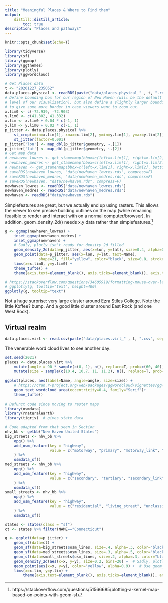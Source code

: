 ```yaml
---
title: "Meaningful Places & Where to Find them"
output:
    distill::distill_article:
        toc: true
description: "Places and pathways"
---
```


```r
knitr::opts_chunk$set(echo=T)
```

```r
library(tidyverse)
library(sf)
library(ggmap)
library(ggthemes)
library(plotly)
library(ggwordcloud)
```

```r
# Get Places data
t <- "20201227_235052"
data.places.physical <- readRDS(paste("data/places.physical_" , t, ".rds"))
# Define bounding box for our region of New Haven (will be the default zoom
# level of our visualization), but also define a slightly larger bounding box
# to give some more border in case viewers want to zoom out.
x.lim0 <- c(-72.939, -72.903)
y.lim0 <- c(41.302, 41.332)
x.lim <- x.lim0 + 0.04 * c(-1, 1)
y.lim <- y.lim0 + 0.02 * c(-1, 1)
p_jitter <- data.places.physical %>%
    st_crop(xmin=x.lim[1], xmax=x.lim[2], ymin=y.lim[1], ymax=y.lim[2]) %>%
    st_jitter(factor=0.001)
p_jitter['lon'] <- map_dbl(p_jitter$geometry, ~.[1])
p_jitter['lat'] <- map_dbl(p_jitter$geometry, ~.[2])
# Get map data
# newhaven_lowres <- get_stamenmap(bbox=c(left=x.lim[1], right=x.lim[2], bottom=y.lim[1], top=y.lim[2]), zoom=15)
# newhaven_medres <- get_stamenmap(bbox=c(left=x.lim[1], right=x.lim[2], bottom=y.lim[1], top=y.lim[2]), zoom=16)
# newhaven <- get_stamenmap(bbox=c(left=x.lim[1], right=x.lim[2], bottom=y.lim[1], top=y.lim[2]), zoom=17)
# saveRDS(newhaven_lowres, "data/newhaven_lowres.rds", compress=F)
# saveRDS(newhaven_medres, "data/newhaven_medres.rds", compress=F)
# saveRDS(newhaven, "data/newhaven.rds", compress=F)
newhaven_lowres <- readRDS("data/newhaven_lowres.rds")
newhaven_medres <- readRDS("data/newhaven_medres.rds")
newhaven <- readRDS("data/newhaven.rds")
```

Simplefeatures are great, but we actually end up using rasters. This allows the viewer to see precise building outlines on the map (while remaining feasible to render and interact with on a normal computer/browser). In addition, geom_density_2d() needs x,y data rather than simplefeatures.^[https://stackoverflow.com/questions/51566685/plotting-a-kernel-map-based-on-points-with-geom-sf]

```r
g <- ggmap(newhaven_lowres) +
    inset_ggmap(newhaven_medres) +
    inset_ggmap(newhaven) +
    # Sadly, plotly isn't ready for density_2d_filled
    geom_density_2d(data=p_jitter, aes(x=lon, y=lat), size=0.4, alpha=0.8, bins=15) +
    geom_point(data=p_jitter, aes(x=lon, y=lat, text=Name),
               shape=21, fill="yellow", color="black", size=0.8, stroke=0.1, alpha=0.8) +
    lims(x=x.lim0, y=y.lim0) +
    theme_tufte() +
    theme(axis.text=element_blank(), axis.ticks=element_blank(), axis.title=element_blank())

# https://stackoverflow.com/questions/34605919/formatting-mouse-over-labels-in-plotly-when-using-ggplotly
# ggplotly(g, tooltip="text", height=400)
ggplotly(g, tooltip="text")
```

Not a huge surprise: very large cluster around Ezra Stiles College. Note the little Koffee? bump. And a good little cluster around East Rock (and one West Rock).

## Virtual realm

```r
data.places.virt <- read.csv(paste("data/places.virt_" , t, ".csv", sep=""))
```

The venerable word cloud lives to see another day:

```r
set.seed(2021)
places <- data.places.virt %>%
    mutate(angle = 90 * sample(c(0, 1), n(), replace=T, prob=c(60, 40))) %>%
    mutate(size = sample(c(10.4, 10.7, 11, 11.2), n(), replace=T, prob=c(31, 23, 23, 23)))
    
ggplot(places, aes(label=Name, angle=angle, size=size)) +
    # https://cran.r-project.org/web/packages/ggwordcloud/vignettes/ggwordcloud.html
    geom_text_wordcloud_area(eccentricity=0.4, family="Serif")+
    theme_tufte()
```

```r
# Defunct code since moving to raster maps
library(osmdata)
library(rnaturalearth)
library(tigris)  # gives state data

# Code adapted from that seen in Section
nhv_bb <- getbb("New Haven United States")
big_streets <- nhv_bb %>%
    opq() %>%
    add_osm_feature(key = "highway",
                    value = c("motorway", "primary", "motorway_link", "primary_link")
    ) %>%
    osmdata_sf()
med_streets <- nhv_bb %>%
    opq() %>%
    add_osm_feature(key = "highway",
                    value = c("secondary", "tertiary", "secondary_link", "tertiary_link")
    ) %>%
    osmdata_sf()
small_streets <- nhv_bb %>%
    opq() %>%
    add_osm_feature(key = "highway",
                    value = c("residential", "living_street", "unclassified", "service", "footway")
    ) %>%
    osmdata_sf()

states <- states(class = "sf")
ct <- states %>% filter(NAME=="Connecticut")

g <- ggplot(data=p_jitter) +
    geom_sf(data=ct) +
    geom_sf(data=big_streets$osm_lines, size=.4, alpha=.3, color="black") +
    geom_sf(data=med_streets$osm_lines, size=.3, alpha=.5, color="black") +
    geom_sf(data=small_streets$osm_lines, size=.2, alpha=.3, color="black") +
    geom_density_2d(aes(x=x, y=y), size=0.2, bins=20) +  # Sadly, plotly isn't ready for density_2d_filled
    geom_point(aes(x=x, y=y), color="yellow", alpha=0.9) +  # Use geom_point for nice plotly hovers
    lims(x=x.lim, y=y.lim) +
        theme(axis.text=element_blank(), axis.ticks=element_blank(), axis.title=element_blank())
```